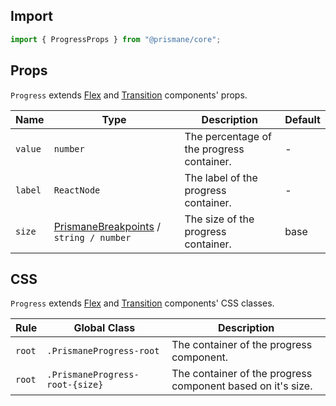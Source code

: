 ## Import

```js
import { ProgressProps } from "@prismane/core";
```

## Props

`Progress` extends [Flex](/docs/components-api/layout/flex-api) and [Transition](/docs/components-api/miscellaneous/transition-api) components' props.

| Name    | Type                                                                                              | Description                               | Default |
| ------- | ------------------------------------------------------------------------------------------------- | ----------------------------------------- | ------- |
| `value` | `number`                                                                                          | The percentage of the progress container. | -       |
| `label` | `ReactNode`                                                                                       | The label of the progress container.      | -       |
| `size`  | [PrismaneBreakpoints](/docs/getting-started/globals#prismanebreakpoints-type) / `string / number` | The size of the progress container.       | base    |

## CSS

`Progress` extends [Flex](/docs/components-api/layout/flex-api) and [Transition](/docs/components-api/miscellaneous/transition-api) components' CSS classes.

| Rule   | Global Class                    | Description                                                 |
| ------ | ------------------------------- | ----------------------------------------------------------- |
| `root` | `.PrismaneProgress-root`        | The container of the progress component.                    |
| `root` | `.PrismaneProgress-root-{size}` | The container of the progress component based on it's size. |
